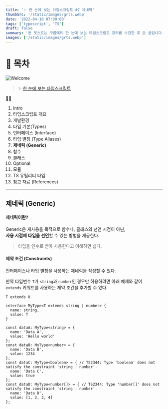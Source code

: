 ```yaml
---
title: '✨ 한 눈에 보는 타입스크립트 #7 제네릭'
thumbSrc: '/static/images/grts.webp'
date: '2022-04-10 07:00:00'
tags: ['typescript', 'TS']
draft: false
summary: '본 포스트는 구름에듀 한 눈에 보는 타입스크립트 강의를 수강한 후 쓴 글입니다.'
images: ['/static/images/grts.webp']
---
```


# 📌 목차

![Welcome](/static/images/grts.webp)

> ✨ [한 눈에 보는 타입스크립트](https://www.youtube.com/playlist?list=PLuHgQVnccGMCOGstdDZvH41x0Vtvwyxu7)

💁🏻

1.  Intro
2.  타입스크립트 개요
3.  개발환경
4.  타입 기본(Types)
5.  인터페이스 (Interface)
6.  타입 별칭 (Type Aliases)
7.  **제네릭 (Generic)**
8.  함수
9.  클래스
10. Optional
11. 모듈
12. TS 유틸리티 타입
13. 참고 자료 (References)

---

## 제네릭 (Generic)

#### 제네릭이란?

Generic은 재사용을 목적으로 함수나, 클래스의 선언 시점이 아닌,<br/>
**사용 시점에 타입을 선언**할 수 있는 방법을 제공한다.

> 타입을 인수로 받아 사용한다고 이해하면 쉽다.

#### 제약 조건 (Constraints)

인터페이스나 타입 별칭을 사용하는 제네릭을 작성할 수 있다.

만약 타입변수 `T`가 `string`과 `number`인 경우만 허용하려면 아래 예제와 같이<br/>
`extends` 키워드를 사용하는 제약 조건을 추가할 수 있다.

```
T extends U
```

```
interface MyType<T extends string | number> {
  name: string,
  value: T
}

const dataA: MyType<string> = {
  name: 'Data A',
  value: 'Hello world'
};
const dataB: MyType<number> = {
  name: 'Data B',
  value: 1234
};
const dataC: MyType<boolean> = { // TS2344: Type 'boolean' does not satisfy the constraint 'string | number'.
  name: 'Data C',
  value: true
};
const dataD: MyType<number[]> = { // TS2344: Type 'number[]' does not satisfy the constraint 'string | number'.
  name: 'Data D',
  value: [1, 2, 3, 4]
};
```
